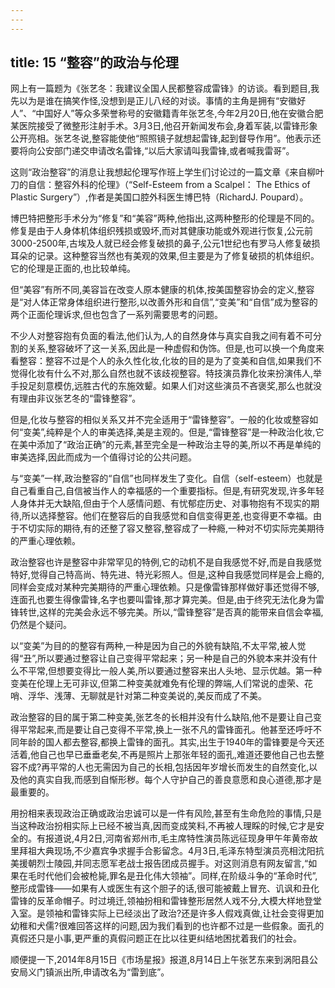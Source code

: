 ```yaml
---
---
---
```

title: 15 “整容”的政治与伦理
---



网上有一篇题为《张艺冬：我建议全国人民都整容成雷锋》的访谈。看到题目,我先以为是谁在搞笑作怪,没想到是正儿八经的对谈。事情的主角是拥有“安徽好人”、“中国好人”等众多荣誉称号的安徽籍青年张艺冬,今年2月20日,他在安徽合肥某医院接受了微整形注射手术。3月3日,他召开新闻发布会,身着军装,以雷锋形象公开亮相。张艺冬说,整容能使他“照照镜子就想起雷锋,起到督导作用”。他表示还要将向公安部门递交申请改名雷锋,“以后大家请叫我雷锋,或者喊我雷哥”。

这则“政治整容”的消息让我想起伦理写作班上学生们讨论过的一篇文章《来自柳叶刀的自信：整容外科的伦理》（“Self-Esteem from a Scalpel： The Ethics of Plastic Surgery”）,作者是美国口腔外科医生博巴特（RichardJ. Poupard）。

博巴特把整形手术分为“修复”和“美容”两种,他指出,这两种整形的伦理是不同的。修复是由于人身体机体组织残损或毁坏,而对其健康功能或外观进行恢复,公元前3000-2500年,古埃及人就已经会修复破损的鼻子,公元1世纪也有罗马人修复破损耳朵的记录。这种整容当然也有美观的效果,但主要是为了修复破损的机体组织。它的伦理是正面的,也比较单纯。

但“美容”有所不同,美容旨在改变人原本健康的机体,按美国整容协会的定义,整容是“对人体正常身体组织进行整形,以改善外形和自信”,“变美”和“自信”成为整容的两个正面伦理诉求,但也包含了一系列需要思考的问题。

不少人对整容抱有负面的看法,他们认为,人的自然身体与真实自我之间有着不可分割的关系,整容破坏了这一关系,因此是一种虚假和伪饰。但是,也可以换一个角度来看整容：整容不过是个人的永久性化妆,化妆的目的是为了变美和自信,如果我们不觉得化妆有什么不对,那么自然也就不该歧视整容。特技演员靠化妆来扮演伟人,举手投足刻意模仿,远胜古代的东施效颦。如果人们对这些演员不吝褒奖,那么也就没有理由非议张艺冬的“雷锋整容”。

但是,化妆与整容的相似关系又并不完全适用于“雷锋整容”。一般的化妆或整容如何“变美”,纯粹是个人的审美选择,美是主观的。但是,“雷锋整容”是一种政治化妆,它在美中添加了“政治正确”的元素,甚至完全是一种政治主导的美,所以不再是单纯的审美选择,因此而成为一个值得讨论的公共问题。

与“变美”一样,政治整容的“自信”也同样发生了变化。自信（self-esteem）也就是自己看重自己,自信被当作人的幸福感的一个重要指标。但是,有研究发现,许多年轻人身体并无大缺陷,但由于个人感情问题、有忧郁症历史、对事物抱有不现实的期待,所以选择整容。他们在整容后的自我感觉和自信变得更差,也变得更不幸福。由于不切实际的期待,有的还整了容又整容,整容成了一种瘾,一种对不切实际完美期待的严重心理依赖。

政治整容也许是整容中非常罕见的特例,它的动机不是自我感觉不好,而是自我感觉特好,觉得自己特高尚、特先进、特光彩照人。但是,这种自我感觉同样是会上瘾的,同样会变成对某种完美期待的严重心理依赖。只是像雷锋那样做好事还觉得不够,连面孔也要生得像雷锋,名字也要叫雷锋,那才算完美。但是,由于终究无法化身为雷锋转世,这样的完美会永远不够完美。所以,“雷锋整容”是否真的能带来自信会幸福,仍然是个疑问。

以“变美”为目的的整容有两种,一种是因为自己的外貌有缺陷,不太平常,被人觉得“丑”,所以要通过整容让自己变得平常起来；另一种是自己的外貌本来并没有什么不平常,但想要变得比一般人美,所以要通过整容来出人头地、显示优越。第一种变美在伦理上无可非议,但第二种变美就难免有伦理的弊端,人们常说的虚荣、花哨、浮华、浅薄、无聊就是针对第二种变美说的,美反而成了不美。

政治整容的目的属于第二种变美,张艺冬的长相并没有什么缺陷,他不是要让自己变得平常起来,而是要让自己变得不平常,换上一张不凡的雷锋面孔。他甚至还呼吁不同年龄的国人都去整容,都换上雷锋的面孔。其实,出生于1940年的雷锋要是今天还活着,他自己也早已垂垂老矣,不再是照片上那张年轻的面孔,难道还要他自己也去整容不成?再平常的人也无需因为自己的长相,包括因年岁增长而发生的自然变化,以及他的真实自我,而感到自惭形秽。每个人守护自己的善良意愿和良心道德,那才是最重要的。

用扮相来表现政治正确或政治忠诚可以是一件有风险,甚至有生命危险的事情,只是当这种政治扮相实际上已经不被当真,因而变成笑料,不再被人理睬的时候,它才是安全的。有报道说,4月2日,河南省郑州市,毛主席特性演员陈远征现身甲午年黄帝故里拜祖大典现场,不少嘉宾争求握手合影留念。4月3日,毛泽东特型演员亮相沈阳抗美援朝烈士陵园,并同志愿军老战士报告团成员握手。对这则消息有网友留言,“如果在毛时代他们会被枪毙,罪名是丑化伟大领袖”。同样,在阶级斗争的“革命时代”,整形成雷锋——如果有人或医生有这个胆子的话,很可能被戴上冒充、讥讽和丑化雷锋的反革命帽子。时过境迁,领袖扮相和雷锋整形居然人戏不分,大模大样地登堂入室。是领袖和雷锋实际上已经淡出了政治?还是许多人假戏真做,让社会变得更加幼稚和犬儒?很难回答这样的问题,因为我们看到的也许都不过是一些假象。面孔的真假还只是小事,更严重的真假问题正在比以往更纠结地困扰着我们的社会。

顺便提一下,2014年8月15日《市场星报》报道,8月14日上午张艺东来到涡阳县公安局义门镇派出所,申请改名为“雷到底”。